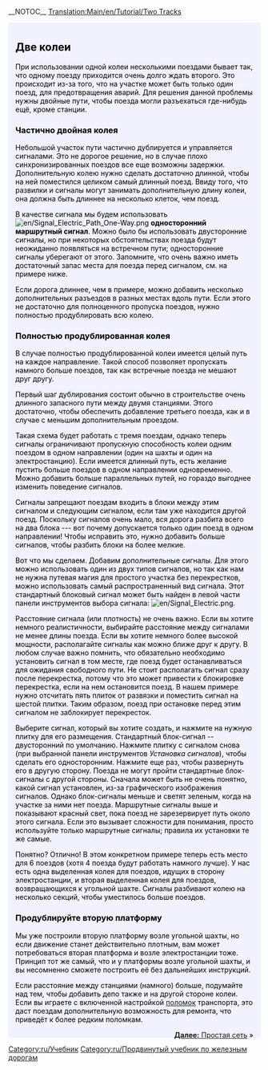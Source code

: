 __NOTOC__
[[Translation:Main/en/Tutorial/Two Tracks]]
{{en/Tabs|3|2
|Учебник/Две платформы/Ru|1. Две платформы<!--
-->|Учебник/Две колеи/Ru|2. Две колеи<!--
-->|Учебник/Простая_сеть/Ru|3. Простая сеть}}
<div style="padding:.5em 1em 1em 1em; border-top:none; background-color:#f1f2fe; color:#000;">
{{ru/Учебник}}
== Две колеи ==
При использовании одной колеи несколькими поездами бывает так, что одному поезду приходится очень долго ждать второго. Это происходит из-за того, что на участке может быть только один поезд, для предотвращения аварий.
Для решения данной проблемы нужны двойные пути, чтобы поезда могли разъехаться где-нибудь ещё, кроме станции.

=== Частично двойная колея ===
Небольшой участок пути частично дублируется и управляется сигналами. Это не дорогое решение, но в случае плохо синхронизированных поездов все еще возможны задержки.
Дополнительную колею нужно сделать достаточно длинной, чтобы на ней поместился целиком самый длинный поезд. Ввиду того, что развилки и сигналы могут занимать дополнительную длину колеи, она должна быть длиннее на несколько клеток, чем поезд.

В качестве сигнала мы будем использовать [[File:en/Signal Electric Path One-Way.png]] '''односторонний маршрутный сигнал'''. Можно было бы использовать двусторонние сигналы, но при некоторых обстоятельствах поезда будут неожиданно появляться на встречном пути; односторонние сигналы уберегают от этого. Запомните, что очень важно иметь достаточный запас места для поезда перед сигналом, см. на примере ниже.

{{en/Phototable|[[File:en/Tutorial passing siding.png|400px]]|Разъезд (щёлкните для увеличения)|none}}

Если дорога длиннее, чем в примере, можно добавить несколько дополнительных разъездов в разных местах вдоль пути. Если этого не достаточно для полноценного пропуска поездов, нужно полностью продублировать всю колею.

=== Полностью продублированная колея  ===
В случае полностью продублированной колеи имеется целый путь на каждое направление. Такой способ позволяет пропускать намного больше поездов, так как встречные поезда не мешают друг другу.  

Первый шаг дублирования состоит обычно в строительстве очень длинного запасного пути между двумя станциями. Этого достаточно, чтобы обеспечить добавление третьего поезда, как и в случае с меньшим дополнительным проездом.

{{en/Phototable|[[File:en/Tutorial three trains.png|400px]]|Путь, полностью продублированный, и третий поезд (щёлкните для увеличения)|none}}

Такая схема будет работать с тремя поездам, однако теперь сигналы ограничивают пропускную способность колеи одним поездом в одном направлении (один на шахты и один на электростанцию). Если имеется длинный путь, есть желание пустить больше поездов в одном направлении одновременно. Можно добавить больше параллельных путей, но гораздо выгоднее изменить поведение сигналов.

Сигналы запрещают поездам входить в блоки между этим сигналом и следующим сигналом, если там уже находится другой поезд. Поскольку сигналов очень мало, вся дорога разбита всего на два блока --- вот почему допускается только один поезд в одном направлении! Чтобы исправить это, нужно добавить больше сигналов, чтобы разбить блоки на более мелкие.

Вот что мы сделаем. Добавим дополнительные сигналы. Для этого можно использовать один из двух типов сигналов, но так как нам не нужна путевая магия для простого участка без перекрестков, можно использовать самый распространенный вид сигнала. Этот стандартный блоковый сигнал может быть найден в левой части панели инструментов выбора сигнала: [[File:en/Signal Electric.png]].

Расстояние сигнала (или плотность) не очень важно. Если вы хотите немного реалистичности, выбирайте расстояние между сигналами не менее длины поезда. Если вы хотите немного более высокой мощности, располагайте сигналы как можно ближе друг к другу. В любом случае важно помнить, что обязательно необходимо установить сигнал в том месте, где поезд будет останавливаться для ожидания свободного пути. Не стоит располагать сигнал сразу после перекрестка, потому что это может привести к блокировке перекрестка, если на нем остановится поезд. В нашем примере нужно отсчитать пять плиток от развязки и поместить сигнал на шестой плитки. Таким образом, поезд при остановке перед этим сигналом не заблокирует перекресток.

Выберите сигнал, который вы хотите создать, и нажмите на нужную плитку для его размещения. Стандартный блок-сигнал -- двусторонний по умолчанию. Нажмите плитку с сигналом снова (при выбранной панели инструментов ''Установка сигналов''), чтобы сделать его односторонним. Нажмите еще раз, чтобы развернуть его в другую сторону. Поезда не могут пройти стандартные блок-сигналы с другой стороны. Сначала может быть не очень понятно, какой сигнал установлен, из-за графического изображения сигналов. Однако блок-сигналы меньше и светят зеленым, когда на участке за ними нет поезда. Маршрутные сигналы выше и показывают красный свет, пока поезд не зарезервирует путь около этого сигнала. Если это вызывает сложности для понимания, просто используйте только маршрутные сигналы; правила их установки те же самые.

{{en/Phototable|[[File:en/Tutorial intermediate signals.png|400px]]|Двойная колея с промежуточными сигналами. Маршрутные сигналы также будут работать на этих позициях (щёлкните для увеличения)|none}}

Понятно? Отлично! В этом конкретном примере теперь есть место для 6 поездов (хотя 4 поезда будут работать намного лучше). У нас есть одна выделенная колея для поездов, идущих в сторону электростанции, и вторая выделенная колея для поездов, возвращающихся к угольной шахте. Сигналы разбивают колею на несколько секций, чтобы уместилось больше поездов.

=== Продублируйте вторую платформу ===
Мы уже построили вторую платформу возле угольной шахты, но если движение станет действительно плотным, вам может потребоваться вторая платформа и возле электростанции тоже. Принцип тот же самый, что и у платформы возле угольной шахты, и вы несомненно сможете построить её без дальнейших инструкций.

{{en/Phototable|[[File:en/Tutorial two platforms both ends.png|400px]]|Вторая платформа возле электростанции (щёлкните для увеличения)|none}}

Если расстояние между станциями (намного) больше, подумайте над тем, чтобы добавить депо также и на другой стороне колеи. Если вы играете с включенной настройкой [[Main/ru/Поломки|поломок]] транспорта, это даст поездам дополнительную возможность для ремонта, что приведёт к более редким поломкам.

<span style="float: right">[[Main/ru/Учебник/Простая сеть|'''Далее:''' Простая сеть]] &raquo;</span>
</div>
[[Category:ru/Учебник]]
[[Category:ru/Продвинутый учебник по железным дорогам]]